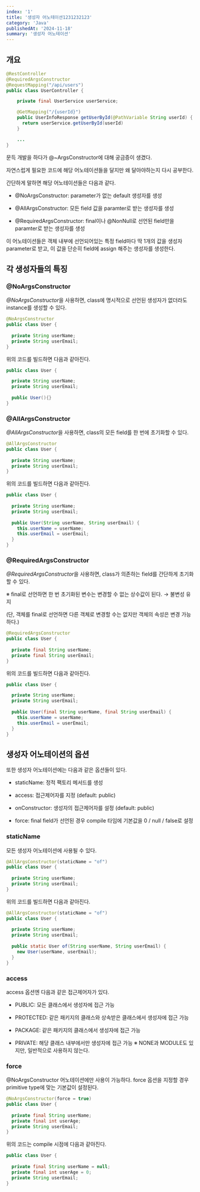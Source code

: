 ```yaml
---
index: '1'
title: '생성자 어노테이션1231232123'
category: 'Java'
publishedAt: '2024-11-18'
summary: '생성자 어노테이션'
---
```

## 개요
```java
@RestController
@RequiredArgsConstructor
@RequestMapping("/api/users")
public class UserController {

    private final UserService userService;

    @GetMapping("/{userId}")
    public UserInfoResponse getUserById(@PathVariable String userId) {
      return userService.getUserById(userId)
    }

    ...   
}
```

문득 개발을 하다가 @~ArgsConstructor에 대해 궁금증이 생겼다.

자연스럽게 필요한 코드에 해당 어노테이션들을 달지만 왜 달아야하는지 다시 공부한다.

간단하게 말하면 해당 어노테이션들은 다음과 같다.

- @NoArgsConstructor: parameter가 없는 default 생성자를 생성

- @AllArgsConstructor: 모든 field 값을 paramter로 받는 생성자를 생성

- @RequiredArgsConstructor: final이나 @NonNull로 선언된 field만을 paramter로 받는 생성자를 생성

이 어노테이션들은 객체 내부에 선언되어있는 특정 field마다 딱 1개의 값을 생성자 parameter로 받고, 이 값을 단순히 field에 assign 해주는 생성자를 생성한다.

## 각 생성자들의 특징

### @NoArgsConstructor

*@NoArgsConstructor*을 사용하면, class에 명시적으로 선언된 생성자가 없더라도 instance를 생성할 수 있다.
```java
@NoArgsConstructor
public class User {
  
  private String userName;
  private String userEmail;
}
```
위의 코드를 빌드하면 다음과 같아진다.
```java
public class User {

  private String userName;
  private String userEmail;
  
  public User(){}
}
```
### @AllArgsConstructor

*@AllArgsConstructor*을 사용하면, class의 모든 field를 한 번에 초기화할 수 있다.
```java
@AllArgsConstructor
public class User {
  
  private String userName;
  private String userEmail;
}
```
위의 코드를 빌드하면 다음과 같아진다.
```java
public class User {
  
  private String userName;
  private String userEmail;
  
  public User(String userName, String userEmail) {
    this.userName = userName;
    this.userEmail = userEmail;
  }
}
```
### @RequiredArgsConstructor

*@RequiredArgsConstructor*을 사용하면, class가 의존하는 field를 간단하게 초기화할 수 있다.

※ final로 선언하면 한 번 초기화된 변수는 변경할 수 없는 상수값이 된다. → 불변성 유지

(단, 객체를 final로 선언하면 다른 객체로 변경할 수는 없지만 객체의 속성은 변경 가능하다.)
```java
@RequiredArgsConstructor
public class User {
  
  private final String userName;
  private final String userEmail;
}
```
위의 코드를 빌드하면 다음과 같아진다.
```java
public class User {

  private String userName;
  private String userEmail;
  
  public User(final String userName, final String userEmail) {
    this.userName = userName;
    this.userEmail = userEmail;
  }
}
```
## 생성자 어노테이션의 옵션

또한 생성자 어노테이션에는 다음과 같은 옵션들이 있다.

- staticName: 정적 팩토리 메서드를 생성

- access: 접근제어자를 지정 (default: public)

- onConstructor: 생성자의 접근제어자를 설정 (default: public)

- force: final field가 선언된 경우 compile 타임에 기본값을 0 / null / false로 설정

### staticName

모든 생성자 어노테이션에 사용될 수 있다.
```java
@AllArgsConstructor(staticName = "of")
public class User {
  
  private String userName;
  private String userEmail;
}
```
위의 코드를 빌드하면 다음과 같아진다.
```java
@AllArgsConstructor(staticName = "of")
public class User {
  
  private String userName;
  private String userEmail;
  
  public static User of(String userName, String userEmail) {
    new User(userName, userEmail);
  }
}
```
### access

access 옵션엔 다음과 같은 접근제어자가 있다.

- PUBLIC: 모든 클래스에서 생성자에 접근 가능

- PROTECTED: 같은 패키지의 클래스와 상속받은 클래스에서 생성자에 접근 가능

- PACKAGE: 같은 패키지의 클래스에서 생성자에 접근 가능

- PRIVATE: 해당 클래스 내부에서만 생성자에 접근 가능
※ NONE과 MODULE도 있지만, 일반적으로 사용하지 않는다.

### force

@NoArgsConstructor 어노테이션에만 사용이 가능하다. force 옵션을 지정할 경우 primitive type에 맞는 기본값이 설정된다.
```java
@NoArgsConstructor(force = true)
public class User {
  
  private final String userName;
  private final int userAge;
  private String userEmail;
}
```
위의 코드는 compile 시점에 다음과 같아진다.
```java
public class User {
  
  private final String userName = null;
  private final int userAge = 0;
  private String userEmail;
}
```